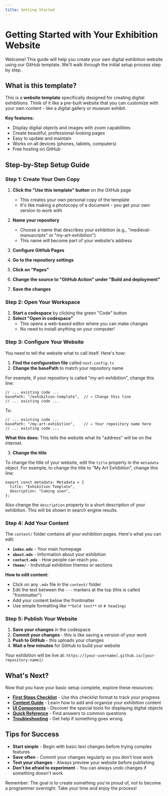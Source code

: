 ```yaml
---
title: Getting Started
---
```


# Getting Started with Your Exhibition Website

Welcome! This guide will help you create your own digital exhibition website using our GitHub template. We'll walk through the initial setup process step by step.

## What is this template?

This is a **website template** specifically designed for creating digital exhibitions. Think of it like a pre-built website that you can customize with your own content - like a digital gallery or museum exhibit.

**Key features:**
- Display digital objects and images with zoom capabilities
- Create beautiful, professional-looking pages
- Easy to update and maintain
- Works on all devices (phones, tablets, computers)
- Free hosting on GitHub

## Step-by-Step Setup Guide

### Step 1: Create Your Own Copy

1. **Click the "Use this template" button** on the GitHub page
   - This creates your own personal copy of the template
   - It's like making a photocopy of a document - you get your own version to work with

2. **Name your repository**
   - Choose a name that describes your exhibition (e.g., "medieval-manuscripts" or "my-art-exhibition")
   - This name will become part of your website's address

3. **Configure GitHub Pages**

1. **Go to the repository settings**
2. **Click on "Pages"**
3. **Change the source to "GitHub Action" under "Build and deployment"**
4. **Save the changes**

### Step 2: Open Your Workspace

1. **Start a codespace** by clicking the green "Code" button
2. **Select "Open in codespace"**
   - This opens a web-based editor where you can make changes
   - No need to install anything on your computer!

### Step 3: Configure Your Website

You need to tell the website what to call itself. Here's how:

1. **Find the configuration file** called `next.config.ts`
2. **Change the basePath** to match your repository name

For example, if your repository is called "my-art-exhibition", change this line:

```tsx filename="next.config.ts"
// ... existing code ...
basePath: "/exhibition-template",  // ← Change this line
// ... existing code ...
```

To:

```tsx filename="next.config.ts"
// ... existing code ...
basePath: "/my-art-exhibition",    // ← Your repository name here
// ... existing code ...
```

**What this does:** This tells the website what its "address" will be on the internet.

3. **Change the title**

To change the title of your website, edit the `title` property in the `metadata` object. For example, to change the title to "My Art Exhibition", change this line:

```tsx {2} filename="src/app/layout.tsx"
export const metadata: Metadata = {
  title: "Exhibition Template",
  description: "Coming soon",
};
```

Also change the `description` property to a short description of your exhibition. This will be shown in search engine results.

### Step 4: Add Your Content

The `content/` folder contains all your exhibition pages. Here's what you can edit:

- **`index.mdx`** - Your main homepage
- **`about.mdx`** - Information about your exhibition
- **`contact.mdx`** - How people can reach you
- **`theme/`** - Individual exhibition themes or sections

**How to edit content:**
- Click on any `.mdx` file in the `content/` folder
- Edit the text between the `---` markers at the top (this is called "frontmatter")
- Add your content below the frontmatter
- Use simple formatting like `**bold text**` or `# headings`

### Step 5: Publish Your Website

1. **Save your changes** in the codespace
2. **Commit your changes** - this is like saving a version of your work
3. **Push to GitHub** - this uploads your changes
4. **Wait a few minutes** for GitHub to build your website

Your exhibition will be live at: `https://[your-username].github.io/[your-repository-name]/`

## What's Next?

Now that you have your basic setup complete, explore these resources:

- **[First Steps Checklist](./first-steps)** - Use this checklist format to track your progress
- **[Content Guide](./content-guide)** - Learn how to add and organize your exhibition content
- **[UI Components](./ui-components)** - Discover the special tools for displaying digital objects
- **[Quick Reference](./quick-reference)** - Find answers to common questions
- **[Troubleshooting](./troubleshooting)** - Get help if something goes wrong

## Tips for Success

- **Start simple** - Begin with basic text changes before trying complex features
- **Save often** - Commit your changes regularly so you don't lose work
- **Test your changes** - Always preview your website before publishing
- **Don't be afraid to experiment** - You can always undo changes if something doesn't work

Remember: The goal is to create something you're proud of, not to become a programmer overnight. Take your time and enjoy the process!
